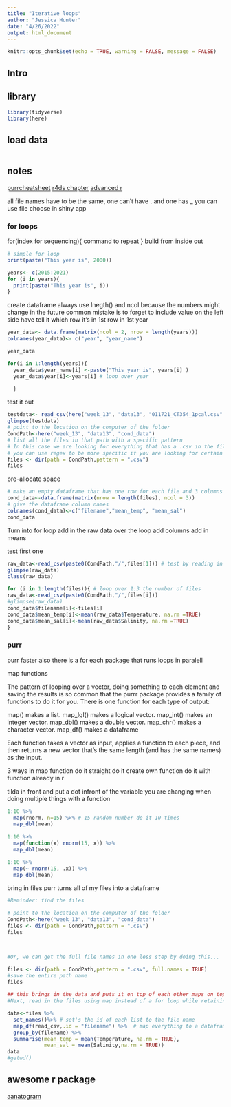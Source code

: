 ```yaml
---
title: "Iterative loops"
author: "Jessica Hunter"
date: "4/26/2022"
output: html_document
---
```


```r
knitr::opts_chunk$set(echo = TRUE, warning = FALSE, message = FALSE)
```

## Intro


## library

```r
library(tidyverse)
library(here)
```


## load data

```r

```
## notes

[purrcheatsheet](https://github.com/rstudio/cheatsheets/blob/master/purrr.pdf)
[r4ds chapter](https://r4ds.had.co.nz/iteration.html)
[advanced r](https://adv-r.hadley.nz/functionals.html)


all file names have to be the same, one can't have . and one has _
you can use file choose in shiny app

### for loops

for(index for sequencing){
command to repeat
}
build from inside out
```r
# simple for loop
print(paste("This year is", 2000))

years<- c(2015:2021)
for (i in years){
  print(paste("This year is", i))
}
```

create dataframe
always use lnegth() and ncol because the numbers might change in the future
common mistake is to forget to include value on the left side have tell it which row it's in 1st row in 1st year

```r
year_data<- data.frame(matrix(ncol = 2, nrow = length(years)))
colnames(year_data)<- c("year", "year_name")

year_data

for(i in 1:length(years)){
  year_data$year_name[i] <-paste("This year is", years[i] )
  year_data$year[i]<-years[i] # loop over year

  }

```

test it out

```r
testdata<- read_csv(here("week_13", "data13", "011721_CT354_1pcal.csv" ))
glimpse(testdata)
# point to the location on the computer of the folder
CondPath<-here("week_13", "data13", "cond_data")
# list all the files in that path with a specific pattern
# In this case we are looking for everything that has a .csv in the filename
# you can use regex to be more specific if you are looking for certain patterns in filenames
files <- dir(path = CondPath,pattern = ".csv")
files
```

 pre-allocate space
```r

# make an empty dataframe that has one row for each file and 3 columns
cond_data<-data.frame(matrix(nrow = length(files), ncol = 3))
# give the dataframe column names
colnames(cond_data)<-c("filename","mean_temp", "mean_sal")
cond_data
```
Turn into for loop
add in the raw data over the loop
add columns
add in means


test first one
```r
raw_data<-read_csv(paste0(CondPath,"/",files[1])) # test by reading in the first file and see if it works
glimpse(raw_data)
class(raw_data)

for (i in 1:length(files)){ # loop over 1:3 the number of files 
raw_data<-read_csv(paste0(CondPath,"/",files[i]))
#glimpse(raw_data)
cond_data$filename[i]<-files[i]
cond_data$mean_temp[i]<-mean(raw_data$Temperature, na.rm =TRUE)
cond_data$mean_sal[i]<-mean(raw_data$Salinity, na.rm =TRUE)
}
```

### purr
purr faster
also there is a for each package that runs loops in paralell

map functions

The pattern of looping over a vector, doing something to each element and saving the results is so common that the purrr package provides a family of functions to do it for you. There is one function for each type of output:

  map() makes a list.
   map_lgl() makes a logical vector.
   map_int() makes an integer vector.
  map_dbl() makes a double vector.
  map_chr() makes a character vector.
  map_df() makes a dataframe

Each function takes a vector as input, applies a function to each piece, and then returns a new vector that’s the same length (and has the same names) as the input.


3 ways in map function
do it straight
do it create own function
do it with function already in r

tilda in front and put a dot infront of the variable you are changing when doing multiple things with a function
```r
1:10 %>% 
  map(rnorm, n=15) %>% # 15 random number do it 10 times
  map_dbl(mean)
  
1:10 %>% 
  map(function(x) rnorm(15, x)) %>% 
  map_dbl(mean)

1:10 %>% 
  map(~ rnorm(15, .x)) %>% 
  map_dbl(mean)

```

bring in files
purr turns all of my files into a dataframe

```r
#Reminder: find the files

# point to the location on the computer of the folder
CondPath<-here("week_13", "data13", "cond_data")
files <- dir(path = CondPath,pattern = ".csv")
files



#Or, we can get the full file names in one less step by doing this...

files <- dir(path = CondPath,pattern = ".csv", full.names = TRUE)
#save the entire path name
files

## this brings in the data and puts it on top of each other maps on top of csv
#Next, read in the files using map instead of a for loop while retaining the filename as a column.

data<-files %>%
  set_names()%>% # set's the id of each list to the file name
  map_df(read_csv,.id = "filename") %>%  # map everything to a dataframe and put the id in a column called filename
  group_by(filename) %>%
  summarise(mean_temp = mean(Temperature, na.rm = TRUE),
            mean_sal = mean(Salinity,na.rm = TRUE))
data
#getwd()
```


## awesome r package
[aanatogram](https://r-charts.com/miscellaneous/gganatogram/)






